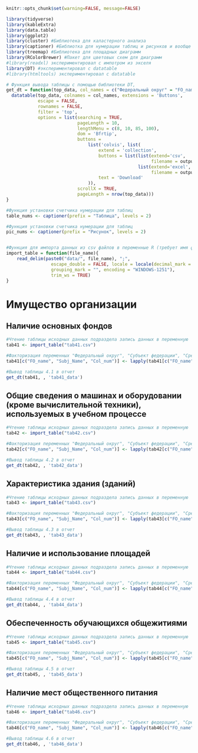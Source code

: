 ```r
knitr::opts_chunk$set(warning=FALSE, message=FALSE)
```


```r
library(tidyverse)
library(kableExtra)
library(data.table)
library(ggplot2)
library(cluster) #Библиотека для каластерного анализа
library(captioner) #Библиотка для нумерации таблиц и рисунков и вообще всего
library(treemap) #Библиотека для площадных диаграмм
library(RColorBrewer) #Пакет для цветовых схем для диаграмм
#library(readxl) экспериментировал с импотром из экселя
library(DT) #экспериментировал с datatable
#library(htmltools) экспериментировал с datatable
```

```r
# Функция вывода таблицы с помощью библиотеки DT, 
get_dt = function(top_data, col_names = c("Федеральный округ" = "FO_name", "Субъект федерации" = "Subj_Name", "Срез показателя" = "Col_num"), output_file_name) {
  datatable(top_data, colnames = col_names, extensions = 'Buttons',
            escape = FALSE,
            rownames = FALSE,
            filter = 'top',
            options = list(searching = TRUE,
                           pageLength = 10,
                           lengthMenu = c(8, 10, 85, 100),
                           dom = 'Bfrtip',
                           buttons = 
                               list('colvis', list(
                                   extend = 'collection',
                                   buttons = list(list(extend='csv',
                                                       filename = output_file_name),
                                                  list(extend='excel',
                                                       filename = output_file_name)),
                                   text = 'Download'
                               )),
                           scrollX = TRUE,
                           pageLength = nrow(top_data))) 
}

#Функция установки счетчика нумерации для таблиц
table_nums <- captioner(prefix = "Таблица", levels = 2)

#Функция установки счетчика нумерации для таблиц
pic_nums <- captioner(prefix = "Рисунок", levels = 2)


#Функция для импорта данных из csv файлов в переменные R (требует имя файла в кавычках и берет из каталока data рабочей директории проекта)
import_table = function(file_name){
    read_delim(paste0("data/", file_name), ";", 
                 escape_double = FALSE, locale = locale(decimal_mark = ",", 
                 grouping_mark = "", encoding = "WINDOWS-1251"), 
                 trim_ws = TRUE)
}
```


#  Имущество организации {#assets}

## Наличие  основных фондов {#main-funds}

```r
#Чтение таблицы исходных данных подраздела запись данных в переменную
tab41 <- import_table("tab41.csv")

#Факторизация переменных "Федеральный округ", "Субъект федерации", "Срез"
tab41[c("FO_name", "Subj_Name", "Col_num")] <- lapply(tab41[c("FO_name", "Subj_Name", "Col_num")] , factor)

```



```r
#Вывод таблицы 4.1 в отчет
get_dt(tab41, , 'tab41_data')
```

##  Общие сведения  о  машинах и оборудовании  (кроме вычислительной техники), используемых  в учебном процессе {#equipment}

```r
#Чтение таблицы исходных данных подраздела запись данных в переменную
tab42 <- import_table("tab42.csv")

#Факторизация переменных "Федеральный округ", "Субъект федерации", "Срез"
tab42[c("FO_name", "Subj_Name", "Col_num")] <- lapply(tab42[c("FO_name", "Subj_Name", "Col_num")] , factor)

```



```r
#Вывод таблицы 4.2 в отчет
get_dt(tab42, , 'tab42_data')
```

##  Характеристика здания (зданий) {#buildings}

```r
#Чтение таблицы исходных данных подраздела запись данных в переменную
tab43 <- import_table("tab43.csv")

#Факторизация переменных "Федеральный округ", "Субъект федерации", "Срез"
tab43[c("FO_name", "Subj_Name", "Col_num")] <- lapply(tab43[c("FO_name", "Subj_Name", "Col_num")] , factor)

```



```r
#Вывод таблицы 4.3 в отчет
get_dt(tab43, , 'tab43_data')
```

##  Наличие и использование площадей {#production-space}

```r
#Чтение таблицы исходных данных подраздела запись данных в переменную
tab44 <- import_table("tab44.csv")

#Факторизация переменных "Федеральный округ", "Субъект федерации", "Срез"
tab44[c("FO_name", "Subj_Name", "Col_num")] <- lapply(tab44[c("FO_name", "Subj_Name", "Col_num")] , factor)

```



```r
#Вывод таблицы 4.4 в отчет
get_dt(tab44, , 'tab44_data')
```

##  Обеспеченность обучающихся общежитиями {#hostel}

```r
#Чтение таблицы исходных данных подраздела запись данных в переменную
tab45 <- import_table("tab45.csv")

#Факторизация переменных "Федеральный округ", "Субъект федерации", "Срез"
tab45[c("FO_name", "Subj_Name", "Col_num")] <- lapply(tab45[c("FO_name", "Subj_Name", "Col_num")] , factor)

```



```r
#Вывод таблицы 4.5 в отчет
get_dt(tab45, , 'tab45_data')
```

##  Наличие мест общественного питания {#public-catering}

```r
#Чтение таблицы исходных данных подраздела запись данных в переменную
tab46 <- import_table("tab46.csv")

#Факторизация переменных "Федеральный округ", "Субъект федерации", "Срез"
tab46[c("FO_name", "Subj_Name", "Col_num")] <- lapply(tab46[c("FO_name", "Subj_Name", "Col_num")] , factor)

```



```r
#Вывод таблицы 4.6 в отчет
get_dt(tab46, , 'tab46_data')
```

